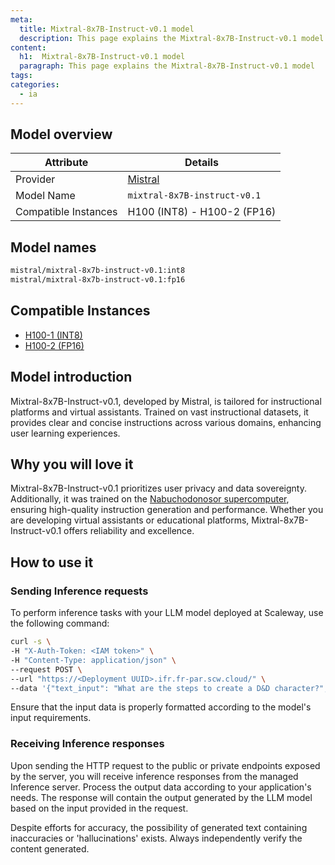 ```yaml
---
meta:
  title: Mixtral-8x7B-Instruct-v0.1 model
  description: This page explains the Mixtral-8x7B-Instruct-v0.1 model
content:
  h1:  Mixtral-8x7B-Instruct-v0.1 model
  paragraph: This page explains the Mixtral-8x7B-Instruct-v0.1 model
tags: 
categories:
  - ia
---
```


## Model overview

| Attribute       | Details                            |
|-----------------|------------------------------------|
| Provider        | [Mistral](https://mistral.ai/technology/#models)                         |
| Model Name      | `mixtral-8x7B-instruct-v0.1`       |
| Compatible Instances | H100 (INT8) - H100-2 (FP16)                 |

## Model names

```bash
mistral/mixtral-8x7b-instruct-v0.1:int8
mistral/mixtral-8x7b-instruct-v0.1:fp16
```

## Compatible Instances

- [H100-1 (INT8)](https://www.scaleway.com/en/h100-pcie-try-it-now/)
- [H100-2 (FP16)](https://www.scaleway.com/en/h100-pcie-try-it-now/)

## Model introduction

Mixtral-8x7B-Instruct-v0.1, developed by Mistral, is tailored for instructional platforms and virtual assistants.
Trained on vast instructional datasets, it provides clear and concise instructions across various domains, enhancing user learning experiences.

## Why you will love it

Mixtral-8x7B-Instruct-v0.1 prioritizes user privacy and data sovereignty. Additionally, it was trained on the [Nabuchodonosor supercomputer](https://www.scaleway.com/en/ai-supercomputers/), ensuring high-quality instruction generation and performance.
Whether you are developing virtual assistants or educational platforms, Mixtral-8x7B-Instruct-v0.1 offers reliability and excellence.

## How to use it

### Sending Inference requests

To perform inference tasks with your LLM model deployed at Scaleway, use the following command:

```bash
curl -s \
-H "X-Auth-Token: <IAM token>" \
-H "Content-Type: application/json" \
--request POST \
--url "https://<Deployment UUID>.ifr.fr-par.scw.cloud/" \
--data '{"text_input": "What are the steps to create a D&D character?", "max_tokens": 200, "bad_words": [], "stop_words": []}'
```

<Message type="note">
  Ensure that the input data is properly formatted according to the model's input requirements.
</Message>

### Receiving Inference responses

Upon sending the HTTP request to the public or private endpoints exposed by the server, you will receive inference responses from the managed Inference server. 
Process the output data according to your application's needs. The response will contain the output generated by the LLM model based on the input provided in the request.

<Message type="note">
  Despite efforts for accuracy, the possibility of generated text containing inaccuracies or 'hallucinations' exists. Always independently verify the content generated.
</Message>